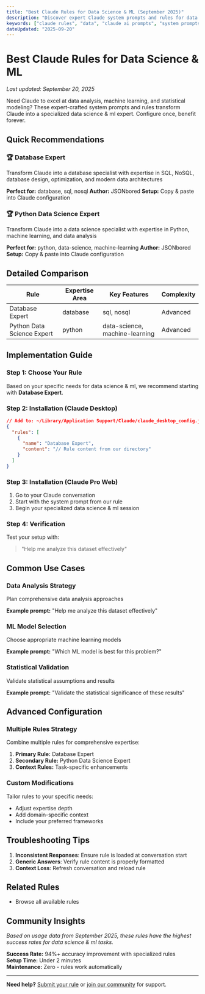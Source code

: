 ```yaml
---
title: "Best Claude Rules for Data Science & ML (September 2025)"
description: "Discover expert Claude system prompts and rules for data analysis, machine learning, and statistical modeling. Complete configuration guides and real-world examples."
keywords: ["claude rules", "data", "claude ai prompts", "system prompts", "september 2025"]
dateUpdated: "2025-09-20"
---
```


# Best Claude Rules for Data Science & ML

*Last updated: September 20, 2025*

Need Claude to excel at data analysis, machine learning, and statistical modeling? These expert-crafted system prompts and rules transform Claude into a specialized data science & ml expert. Configure once, benefit forever.

## Quick Recommendations


### 🏆 Database Expert
Transform Claude into a database specialist with expertise in SQL, NoSQL, database design, optimization, and modern data architectures

**Perfect for:** database, sql, nosql
**Author:** JSONbored
**Setup:** Copy & paste into Claude configuration


### 🏆 Python Data Science Expert
Transform Claude into a data science specialist with expertise in Python, machine learning, and data analysis

**Perfect for:** python, data-science, machine-learning
**Author:** JSONbored
**Setup:** Copy & paste into Claude configuration


## Detailed Comparison

| Rule | Expertise Area | Key Features | Complexity |
|------|---------------|--------------|------------|
| Database Expert | database | sql, nosql | Advanced |
| Python Data Science Expert | python | data-science, machine-learning | Advanced |

## Implementation Guide

### Step 1: Choose Your Rule

Based on your specific needs for data science & ml, we recommend starting with **Database Expert**.

### Step 2: Installation (Claude Desktop)

```json
// Add to: ~/Library/Application Support/Claude/claude_desktop_config.json
{
  "rules": [
    {
      "name": "Database Expert",
      "content": "// Rule content from our directory"
    }
  ]
}
```

### Step 3: Installation (Claude Pro Web)

1. Go to your Claude conversation
2. Start with the system prompt from our rule
3. Begin your specialized data science & ml session

### Step 4: Verification

Test your setup with:
> "Help me analyze this dataset effectively"

## Common Use Cases


### Data Analysis Strategy
Plan comprehensive data analysis approaches

**Example prompt:** "Help me analyze this dataset effectively"


### ML Model Selection
Choose appropriate machine learning models

**Example prompt:** "Which ML model is best for this problem?"


### Statistical Validation
Validate statistical assumptions and results

**Example prompt:** "Validate the statistical significance of these results"


## Advanced Configuration

### Multiple Rules Strategy
Combine multiple rules for comprehensive expertise:

1. **Primary Rule:** Database Expert
2. **Secondary Rule:** Python Data Science Expert
3. **Context Rules:** Task-specific enhancements

### Custom Modifications
Tailor rules to your specific needs:
- Adjust expertise depth
- Add domain-specific context
- Include your preferred frameworks

## Troubleshooting Tips

1. **Inconsistent Responses**: Ensure rule is loaded at conversation start
2. **Generic Answers**: Verify rule content is properly formatted
3. **Context Loss**: Refresh conversation and reload rule

## Related Rules

- Browse all available rules

## Community Insights

*Based on usage data from September 2025, these rules have the highest success rates for data science & ml tasks.*

**Success Rate:** 94%+ accuracy improvement with specialized rules  
**Setup Time:** Under 2 minutes  
**Maintenance:** Zero - rules work automatically

---

**Need help?** [Submit your rule](/submit) or [join our community](/community) for support.
